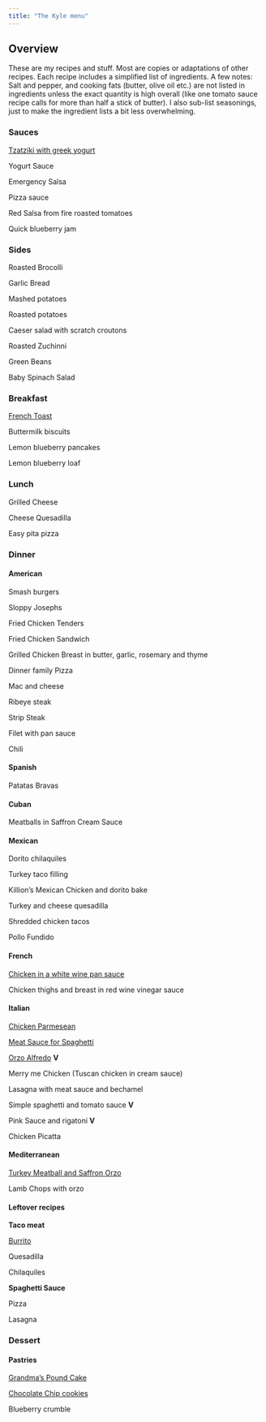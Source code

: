 ```yaml
---
title: "The Kyle menu"
---
```


## Overview

These are my recipes and stuff. Most are copies or adaptations of other recipes. Each recipe includes a simplified list of ingredients. A few notes: Salt and pepper, and cooking fats (butter, olive oil etc.) are not listed in ingredients unless the exact quantity is high overall (like one tomato sauce recipe calls for more than half a stick of butter). I also 
sub-list seasonings, just to make the ingredient lists a bit less overwhelming. 

### Sauces 

[Tzatziki with greek yogurt](includes/tzatziki_greek_yogurt.html)

Yogurt Sauce 

Emergency Salsa 

Pizza sauce 

Red Salsa from fire roasted tomatoes 

Quick blueberry jam 

### Sides 

Roasted Brocolli 

Garlic Bread 

Mashed potatoes 

Roasted potatoes

Caeser salad with scratch croutons

Roasted Zuchinni 

Green Beans 

Baby Spinach Salad 

### Breakfast 

[French Toast](https://tastesbetterfromscratch.com/classic-french-toast/)

Buttermilk biscuits 

Lemon blueberry pancakes 

Lemon blueberry loaf

### Lunch

Grilled Cheese

Cheese Quesadilla 

Easy pita pizza 

<!-- Fancy PB & J -->


### Dinner

#### American 

Smash burgers 

Sloppy Josephs 

Fried Chicken Tenders 

Fried Chicken Sandwich 

Grilled Chicken Breast in butter, garlic, rosemary and thyme 

Dinner family Pizza

Mac and cheese 

Ribeye steak

Strip Steak

Filet with pan sauce 

Chili 

#### Spanish 

Patatas Bravas 

#### Cuban 

Meatballs in Saffron Cream Sauce 

#### Mexican 

Dorito chilaquiles

Turkey taco filling 

Killion's Mexican Chicken and dorito bake 

Turkey and cheese quesadilla 

Shredded chicken tacos 

Pollo Fundido 

#### French 

[Chicken in a white wine pan sauce](includes/chicken_white_wine.html)

Chicken thighs and breast in red wine vinegar sauce 

#### Italian

[Chicken Parmesean](includes/chicken_parm.html)

[Meat Sauce for Spaghetti](includes/spaghetti.html)

[Orzo Alfredo](includes/orzo_alfredo.html) **V**

Merry me Chicken (Tuscan chicken in cream sauce)

Lasagna with meat sauce and bechamel 

Simple spaghetti and tomato sauce **V**

Pink Sauce and rigatoni **V**

Chicken Picatta 

#### Mediterranean

[Turkey Meatball and Saffron Orzo](includes/orzo.html)

Lamb Chops with orzo 


#### Leftover recipes 

**Taco meat** 

[Burrito](includes/leftover_burrito.html)

Quesadilla 

Chilaquiles 

**Spaghetti Sauce**

Pizza 

Lasagna 


### Dessert

#### Pastries 

[Grandma's Pound Cake](includes/pound_cake.html)

[Chocolate Chip cookies](includes/cookies.html)

Blueberry crumble
